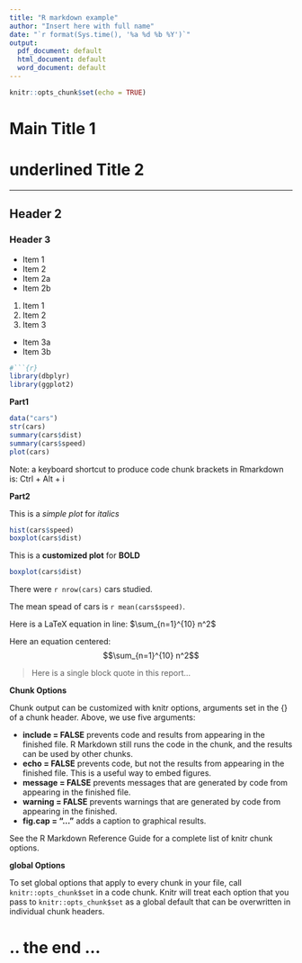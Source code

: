 ---
title: "R markdown example"
author: "Insert here with full name"
date: "`r format(Sys.time(), '%a %d %b %Y')`"
output:
  pdf_document: default
  html_document: default
  word_document: default
---

```{r setup, include=FALSE}
knitr::opts_chunk$set(echo = TRUE)
```

# Main Title 1

# underlined Title 2
*** 

## Header 2 

### Header 3
  
* Item 1
* Item 2
+ Item 2a
+ Item 2b


1. Item 1
2. Item 2
3. Item 3
+ Item 3a
+ Item 3b


```{r include=FALSE}
#```{r}
library(dbplyr)
library(ggplot2)
```

**Part1**
```{r}
data("cars")
str(cars)
summary(cars$dist)
summary(cars$speed)
plot(cars)
```

Note: a keyboard shortcut to produce code chunk brackets in Rmarkdown is:
  Ctrl + Alt + i

**Part2**
  
This is a *simple plot* for *italics*
```{r}
hist(cars$speed)
boxplot(cars$dist)
```

This is a **customized plot** for **BOLD**
  
```{r fig.width=15, fig.height=10}
boxplot(cars$dist)
```

There were `r nrow(cars)` cars studied.  

The mean spead of cars is `r mean(cars$speed)`.

Here is a LaTeX equation in line: $\sum_{n=1}^{10} n^2$
  
Here an equation centered: $$\sum_{n=1}^{10} n^2$$
  
> Here is a single block quote in this report...


**Chunk Options**

Chunk output can be customized with knitr options, arguments set in the {} of a chunk header. Above, we use five arguments:

- **include = FALSE** prevents code and results from appearing in the finished file. R Markdown still runs the code in the chunk, and the results can be used by other chunks.
- **echo = FALSE** prevents code, but not the results from appearing in the finished file. This is a useful way to embed figures.
- **message = FALSE** prevents messages that are generated by code from appearing in the finished file.
- **warning = FALSE** prevents warnings that are generated by code from appearing in the finished.
- **fig.cap = "..."** adds a caption to graphical results.

See the R Markdown Reference Guide for a complete list of knitr chunk options.

**global Options**

To set global options that apply to every chunk in your file, call `knitr::opts_chunk$set` in a code chunk. Knitr will treat each option that you pass to `knitr::opts_chunk$set` as a global default that can be overwritten in individual chunk headers.



# .. the end ...
